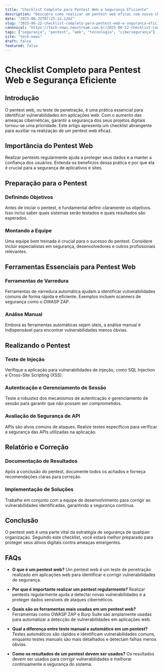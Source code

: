 ```yaml
---
title: "Checklist Completo para Pentest Web e Segurança Eficiente"
description: "Descubra como realizar um pentest web eficaz com nosso checklist abrangente, garantindo a segurança e a eficiência em seus projetos digitais."
date: "2025-06-22T07:25:14.120Z"
slug: "2025-06-22-checklist-completo-para-pentest-web-e-seguranca-eficiente"
canonical: "https://tech-news.neostream.com.br/2025-06-22-checklist-completo-para-pentest-web-e-seguranca-eficiente"
tags: ["segurança", "pentest", "web", "tecnologia", "cibersegurança"]
site: "tech-news"
draft: false
featured: false
---
```


# Checklist Completo para Pentest Web e Segurança Eficiente

## Introdução

O pentest web, ou teste de penetração, é uma prática essencial para identificar vulnerabilidades em aplicações web. Com o aumento das ameaças cibernéticas, garantir a segurança dos seus projetos digitais tornou-se uma prioridade. Este artigo apresenta um checklist abrangente para auxiliar na realização de um pentest web eficaz.

## Importância do Pentest Web

Realizar pentests regularmente ajuda a proteger seus dados e a manter a confiança dos usuários. Entenda os benefícios dessa prática e por que ela é crucial para a segurança de aplicativos e sites.

## Preparação para o Pentest

### Definindo Objetivos

Antes de iniciar o pentest, é fundamental definir claramente os objetivos. Isso inclui saber quais sistemas serão testados e quais resultados são esperados.

### Montando a Equipe

Uma equipe bem treinada é crucial para o sucesso do pentest. Considere incluir especialistas em segurança, desenvolvedores e outros profissionais relevantes.

## Ferramentas Essenciais para Pentest Web

### Ferramentas de Varredura

Ferramentas de varredura automática ajudam a identificar vulnerabilidades comuns de forma rápida e eficiente. Exemplos incluem scanners de segurança como o OWASP ZAP.

### Análise Manual

Embora as ferramentas automáticas sejam úteis, a análise manual é indispensável para encontrar vulnerabilidades menos óbvias.

## Realizando o Pentest

### Teste de Injeção

Verifique a aplicação para vulnerabilidades de injeção, como SQL Injection e Cross-Site Scripting (XSS).

### Autenticação e Gerenciamento de Sessão

Teste a robustez dos mecanismos de autenticação e gerenciamento de sessão para garantir que não possam ser comprometidos.

### Avaliação de Segurança de API

APIs são alvos comuns de ataques. Realize testes específicos para verificar a segurança das APIs utilizadas na aplicação.

## Relatório e Correção

### Documentação de Resultados

Após a conclusão do pentest, documente todos os achados e forneça recomendações claras para correção.

### Implementação de Soluções

Trabalhe em conjunto com a equipe de desenvolvimento para corrigir as vulnerabilidades identificadas, garantindo a segurança contínua.

## Conclusão

O pentest web é uma parte vital da estratégia de segurança de qualquer organização. Seguindo este checklist, você estará melhor preparado para proteger seus ativos digitais contra ameaças emergentes.

## FAQs

- **O que é um pentest web?**
  Um pentest web é um teste de penetração realizado em aplicações web para identificar e corrigir vulnerabilidades de segurança.

- **Por que é importante realizar um pentest regularmente?**
  Realizar pentests regularmente ajuda a detectar novas vulnerabilidades e a proteger dados sensíveis de ataques cibernéticos.

- **Quais são as ferramentas mais usadas em um pentest web?**
  Ferramentas como OWASP ZAP e Burp Suite são amplamente usadas para automatizar a detecção de vulnerabilidades em aplicações web.

- **Qual a diferença entre teste manual e automático em um pentest?**
  Testes automáticos são rápidos e identificam vulnerabilidades comuns, enquanto testes manuais são mais detalhados e detectam falhas menos óbvias.

- **Como os resultados de um pentest devem ser usados?**
  Os resultados devem ser usados para corrigir vulnerabilidades e melhorar continuamente a segurança do sistema.